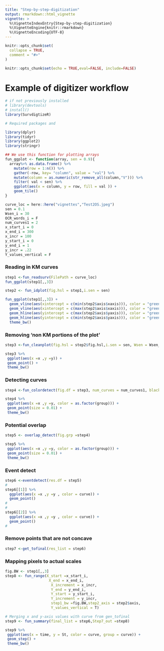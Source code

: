 ```yaml
---
title: "Step-by-step-digitization"
output: rmarkdown::html_vignette
vignette: >
  %\VignetteIndexEntry{Step-by-step-digitization}
  %\VignetteEngine{knitr::rmarkdown}
  %\VignetteEncoding{UTF-8}
---
```


```r
knitr::opts_chunk$set(
  collapse = TRUE,
  comment = "#>"
)
```

```r
knitr::opts_chunk$set(echo = TRUE,eval=FALSE, include=FALSE)
```

# Example of digitizer workflow

```r
# if not previously installed 
# library(devtools)
# install()
library(SurvdigtizeR)
```

```r
# Required packages and 

library(dplyr)
library(tidyr)
library(ggplot2)
library(stringr)

## We use this function for plotting arrays
fun_ggplot <- function(array, sen = 0.9){
  array%>% as.data.frame() %>%
    mutate(row = 1:n()) %>%
    gather(-row, key= "column", value = "val") %>%
    mutate(column = as.numeric(str_remove_all(column,"V"))) %>%
    filter( val < sen) %>% 
    ggplot(aes(x = column, y = row, fill = val )) +
    geom_tile() 
}
```




```r
curve_loc = here::here("vignettes","Test2OS.jpeg")
sen = 0.1
Wsen_i = 30
OCR_words_i = F
num_curves1 = 2
x_start_i = 0
x_end_i = 300
x_incr = 100
y_start_i = 0
y_end_i = 1
y_incr = .22
Y_values_vertical = F
```

### Reading in KM curves

```r

step1 <-fun_readsurv(FilePath = curve_loc)
fun_ggplot(step1[,,3])

```

```r
step2 <- fun_idplot(fig.hsl = step1,i.sen = sen)

fun_ggplot(step1[,,3]) +
  geom_vline(aes(xintercept = c(min(step2$axis$xaxis))), color = "green") +
  geom_vline(aes(xintercept = c(max(step2$axis$xaxis))), color = "green") +
  geom_hline(aes(yintercept = c(max(step2$axis$yaxis))), color = "green") +
  geom_hline(aes(yintercept = c(min(step2$axis$yaxis))), color = "green") +
  theme_bw()

```

### Removing 'non KM portions of the plot'

```r

step3 <-fun_cleanplot(fig.hsl = step2$fig.hsl,i.sen = sen, Wsen = Wsen_i,OCR_words = OCR_words_i )

step3 %>%
 ggplot(aes(x =x ,y =y)) +
 geom_point() +
 theme_bw()

```
### Detecting curves

```r

step4 <-fun_colordetect(fig.df = step3, num_curves = num_curves1, black_marks = F)

step4 %>%
 ggplot(aes(x =x ,y =y, color = as.factor(group))) +
 geom_point(size = 0.01) +
 theme_bw()

```

### Potential overlap

```r
step5 <- overlap_detect(fig.grp =step4)

step5 %>%
 ggplot(aes(x =x ,y =y, color = as.factor(group))) +
 geom_point(size = 0.01) +
 theme_bw()

```

### Event detect

```r
step6 <-eventdetect(res.df = step5)
#
step6[[1]] %>%
  ggplot(aes(x =x ,y =y , color = curve)) +
  geom_point()
# 
# 
step6[[2]] %>%
  ggplot(aes(x =x ,y =y , color = curve)) +
  geom_point()
# 
```

### Remove points that are not concave

```r
step7 <-get_tofinal(res_list = step6)
```

### Mapping pixels to actual scales

```r
fig.BW <- step1[,,3]
step8 <- fun_range(X_start =x_start_i,
                    X_end = x_end_i,
                     X_increment = x_incr,
                     Y_end = y_end_i,
                     Y_start = y_start_i,
                     Y_increment = y_incr,
                     step1_bw =fig.BW,step2_axis = step2$axis,
                     Y_values_vertical = T)

```

```r
# Merging x and y-axis values with curve from gen_tofinal 
step9 <- fun_summary(final_list = step6,Step7_out =step8)

step9 %>%
 ggplot(aes(x = time, y = St, color = curve, group = curve)) +
 geom_step() +
 theme_bw()

```
